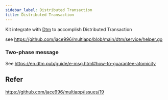 ```yaml
---
sidebar_label: Distributed Transaction
title: Distributed Transaction
---
```


Kit integrate with [Dtm](https://en.dtm.pub/) to accomplish Distributed Transaction


see https://github.com/jace996/multiapp/blob/main/dtm/service/helper.go

### Two-phase message

See https://en.dtm.pub/guide/e-msg.html#how-to-guarantee-atomicity



## Refer
https://github.com/jace996/multiapp/issues/19
